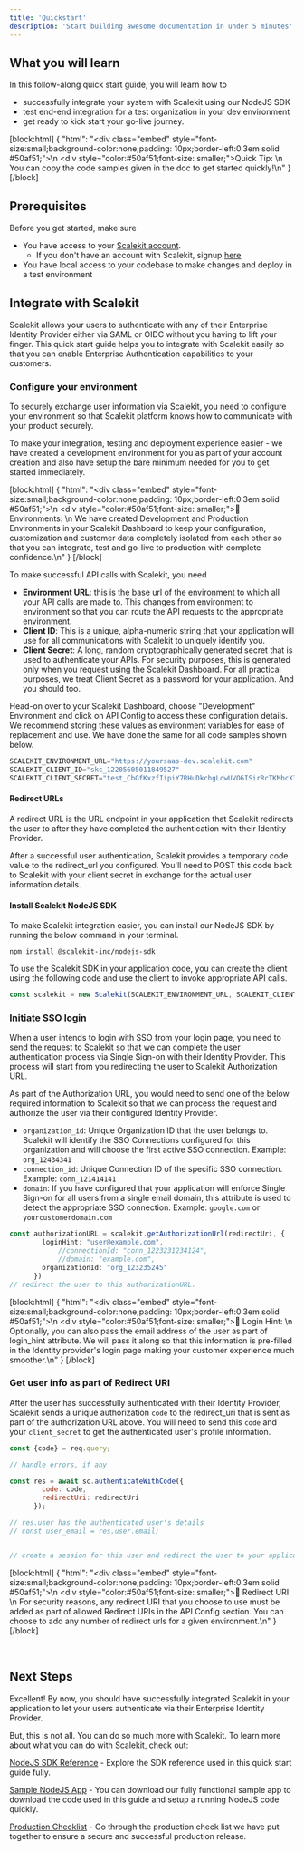 ```yaml
---
title: 'Quickstart'
description: 'Start building awesome documentation in under 5 minutes'
---
```

## What you will learn

In this follow-along quick start guide, you will learn how to

- successfully integrate your system with Scalekit using our NodeJS SDK
- test end-end integration for a test organization in your dev environment
- get ready to kick start your go-live journey.

[block:html]
{
  "html": "<div class=\"embed\" style=\"font-size:small;background-color:none;padding: 10px;border-left:0.3em solid #50af51;\">\n  <div style=\"color:#50af51;font-size: smaller;\">Quick Tip:</div> \n  You can copy the code samples given in the doc to get started quickly!\n</div>"
}
[/block]


## Prerequisites

Before you get started, make sure 

- You have access to your [Scalekit account](https://app.scalekit.com). 
  - If you don't have an account with Scalekit, signup [here](https://app.scalekit.com/signup)
- You have local access to your codebase to make changes and deploy in a test environment

## Integrate with Scalekit

Scalekit allows your users to authenticate with any of their Enterprise Identity Provider either via SAML or OIDC without you having to lift your finger. This quick start guide helps you to integrate with Scalekit easily so that you can enable Enterprise Authentication capabilities to your customers. 

### Configure your environment

To securely exchange user information via Scalekit, you need to configure your environment so that Scalekit platform knows how to communicate with your product securely. 

To make your integration, testing and deployment experience easier - we have created a development environment for you as part of your account creation and also have setup the bare minimum needed for you to get started immediately. 

[block:html]
{
  "html": "<div class=\"embed\" style=\"font-size:small;background-color:none;padding: 10px;border-left:0.3em solid #50af51;\">\n  <div style=\"color:#50af51;font-size: smaller;\">📘 Environments:</div> \n  We have created Development and Production Environments in your Scalekit Dashboard to keep your configuration, customization and customer data completely isolated from each other so that you can integrate, test and go-live to production with complete confidence.\n</div>"
}
[/block]


To make successful API calls with Scalekit, you need 

- **Environment URL**: this is the base url of the environment to which all your API calls are made to. This changes from environment to environment so that you can route the API requests to the appropriate environment. 
- **Client ID**: This is a unique, alpha-numeric string that your application will use for all communications with Scalekit to uniquely identify you.
- **Client Secret**: A long, random cryptographically generated secret that is used to authenticate your APIs. For security purposes, this is generated only when you request using the Scalekit Dashboard. For all practical purposes, we treat Client Secret as a password for your application. And you should too. 

Head-on over to your Scalekit Dashboard, choose "Development" Environment and click on API Config to access these configuration details. We recommend storing these values as environment variables for ease of replacement and use. We have done the same for all code samples shown below.

```javascript .env
SCALEKIT_ENVIRONMENT_URL="https://yoursaas-dev.scalekit.com"
SCALEKIT_CLIENT_ID="skc_12205605011849527"
SCALEKIT_CLIENT_SECRET="test_CbGfKxzfIipiY7RHuDkchgLdwUVO6ISirRcTKMbcX3dsfdsfdsfsdfdsfsdfGmXLN"
```

#### Redirect URLs

A redirect URL is the URL endpoint in your application that Scalekit redirects the user to after they have completed the authentication with their Identity Provider. 

After a successful user authentication, Scalekit provides a temporary code value to the redirect_url you configured. You'll need to POST this code back to Scalekit with your client secret in exchange for the actual user information details. 

#### Install Scalekit NodeJS SDK

To make Scalekit integration easier, you can install our NodeJS SDK by running the below command in your terminal. 

```shell shell
npm install @scalekit-inc/nodejs-sdk
```

To use the Scalekit SDK in your application code, you can create the client using the following code and use the client to invoke appropriate API calls.

```javascript server.js
const scalekit = new Scalekit(SCALEKIT_ENVIRONMENT_URL, SCALEKIT_CLIENT_ID, SCALEKIT_CLIENT_SECRET);
```

### Initiate SSO login

When a user intends to login with SSO from your login page, you need to send the request to Scalekit so that we can complete the user authentication process via Single Sign-on with their Identity Provider. This process will start from you redirecting the user to Scalekit Authorization URL. 

As part of the Authorization URL, you would need to send one of the below required information to Scalekit so that we can process the request and authorize the user via their configured Identity Provider. 

- `organization_id`: Unique Organization ID that the user belongs to. Scalekit will identify the SSO Connections configured for this organization and will choose the first active SSO connection. Example: `org_12434341`
- `connection_id`: Unique Connection ID of the specific SSO connection. Example: `conn_121414141`
- `domain`:  If you have configured that your application will enforce Single Sign-on for all users from a single email domain, this attribute is used to detect the appropriate SSO connection. Example: `google.com` or `yourcustomerdomain.com`

```typescript login.js
const authorizationURL = scalekit.getAuthorizationUrl(redirectUri, {
        loginHint: "user@example.com",
  			//connectionId: "conn_1223231234124",
  			//domain: "example.com",
        organizationId: "org_123235245"
      })
// redirect the user to this authorizationURL.
```

[block:html]
{
  "html": "<div class=\"embed\" style=\"font-size:small;background-color:none;padding: 10px;border-left:0.3em solid #50af51;\">\n  <div style=\"color:#50af51;font-size: smaller;\">📘 Login Hint:</div> \n  Optionally, you can also pass the email address of the user as part of login_hint attribute. We will pass it along so that this information is pre-filled in the Identity provider's login page making your customer experience much smoother.\n</div>"
}
[/block]


### Get user info as part of Redirect URI

After the user has successfully authenticated with their Identity Provider, Scalekit sends a unique authorization `code` to the redirect_uri that is sent as part of the authorization URL above. You will need to send this `code` and your `client_secret` to get the authenticated user's profile information.

```javascript callback_handler.js
const {code} = req.query;

// handle errors, if any

const res = await sc.authenticateWithCode({
        code: code,
        redirectUri: redirectUri
      });

// res.user has the authenticated user's details 
// const user_email = res.user.email;


// create a session for this user and redirect the user to your application.
```

[block:html]
{
  "html": "<div class=\"embed\" style=\"font-size:small;background-color:none;padding: 10px;border-left:0.3em solid #50af51;\">\n  <div style=\"color:#50af51;font-size: smaller;\">📘 Redirect URI:</div> \n  For security reasons, any redirect URI that you choose to use must be added as part of allowed Redirect URIs in the API Config section. You can choose to add any number of redirect urls for a given environment.\n</div>"
}
[/block]


<br>

## Next Steps

Excellent! By now, you should have successfully integrated Scalekit in your application to let your users authenticate via their Enterprise Identity Provider.

But, this is not all. You can do so much more with Scalekit. To learn more about what you can do with Scalekit, check out:

[NodeJS SDK Reference](quickstart-nodejs) - Explore the SDK reference used in this quick start guide fully.

[Sample NodeJS App](https://www.github.com) - You can download our fully functional sample app to download the code used in this guide and setup a running NodeJS code quickly.

[Production Checklist](https://dash.readme.com/project/scalekit/v1.0/docs/production-checklist-1) - Go through the production check list we have put together to ensure a secure and successful production release.

<br>

</CardGroup>
